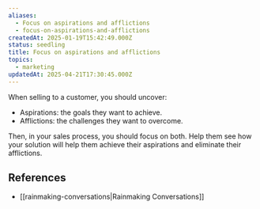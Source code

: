```yaml
---
aliases:
  - Focus on aspirations and afflictions
  - focus-on-aspirations-and-afflictions
createdAt: 2025-01-19T15:42:49.000Z
status: seedling
title: Focus on aspirations and afflictions
topics:
  - marketing
updatedAt: 2025-04-21T17:30:45.000Z
---
```

When selling to a customer, you should uncover:

- Aspirations: the goals they want to achieve.
- Afflictions: the challenges they want to overcome.

Then, in your sales process, you should focus on both. Help them see how your solution will help them achieve their aspirations and eliminate their afflictions.

## References

- [[rainmaking-conversations|Rainmaking Conversations]]
